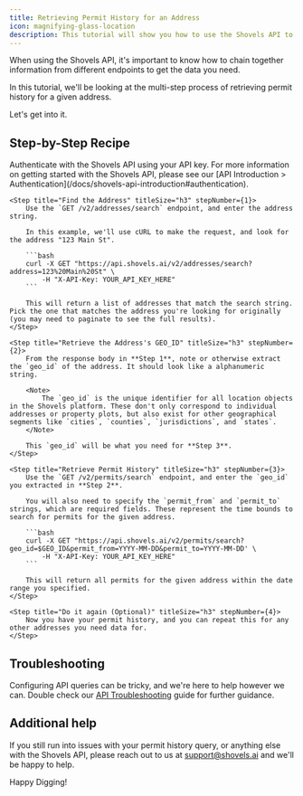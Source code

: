```yaml
---
title: Retrieving Permit History for an Address
icon: magnifying-glass-location
description: This tutorial will show you how to use the Shovels API to retrieve permit history for an address.
---
```


When using the Shovels API, it's important to know how to chain together information from different endpoints to get the data you need. 

In this tutorial, we'll be looking at the multi-step process of retrieving permit history for a given address. 

Let's get into it. 

## <Icon icon="cauldron" size="30px"/> Step-by-Step Recipe
<Steps>
    <Step title="Authenticate" titleSize="h3" stepNumber={0}>
        Authenticate with the Shovels API using your API key. For more information on getting started with the Shovels API, please see our [API Introduction > Authentication](/docs/shovels-api-introduction#authentication).
    </Step>

    <Step title="Find the Address" titleSize="h3" stepNumber={1}>
        Use the `GET /v2/addresses/search` endpoint, and enter the address string. 

        In this example, we'll use cURL to make the request, and look for the address "123 Main St".

        ```bash
        curl -X GET "https://api.shovels.ai/v2/addresses/search?address=123%20Main%20St" \
            -H "X-API-Key: YOUR_API_KEY_HERE"
        ```

        This will return a list of addresses that match the search string. Pick the one that matches the address you're looking for originally (you may need to paginate to see the full results).
    </Step>

    <Step title="Retrieve the Address's GEO_ID" titleSize="h3" stepNumber={2}>
        From the response body in **Step 1**, note or otherwise extract the `geo_id` of the address. It should look like a alphanumeric string. 

        <Note>
            The `geo_id` is the unique identifier for all location objects in the Shovels platform. These don't only correspond to individual addresses or property plots, but also exist for other geographical segments like `cities`, `counties`, `jurisdictions`, and `states`. 
        </Note>

        This `geo_id` will be what you need for **Step 3**.
    </Step>

    <Step title="Retrieve Permit History" titleSize="h3" stepNumber={3}>
        Use the `GET /v2/permits/search` endpoint, and enter the `geo_id` you extracted in **Step 2**.

        You will also need to specify the `permit_from` and `permit_to` strings, which are required fields. These represent the time bounds to search for permits for the given address. 

        ```bash
        curl -X GET "https://api.shovels.ai/v2/permits/search?geo_id=$GEO_ID&permit_from=YYYY-MM-DD&permit_to=YYYY-MM-DD' \
            -H "X-API-Key: YOUR_API_KEY_HERE"
        ```

        This will return all permits for the given address within the date range you specified. 
    </Step>

    <Step title="Do it again (Optional)" titleSize="h3" stepNumber={4}>
        Now you have your permit history, and you can repeat this for any other addresses you need data for. 
    </Step>
</Steps>

## Troubleshooting

Configuring API queries can be tricky, and we're here to help however we can. Double check our [API Troubleshooting](/docs/shovels-api-introduction#troubleshooting) guide for further guidance.

## Additional help

If you still run into issues with your permit history query, or anything else with the Shovels API, please reach out to us at [support@shovels.ai](mailto:support@shovels.ai) and we'll be happy to help.

Happy Digging!